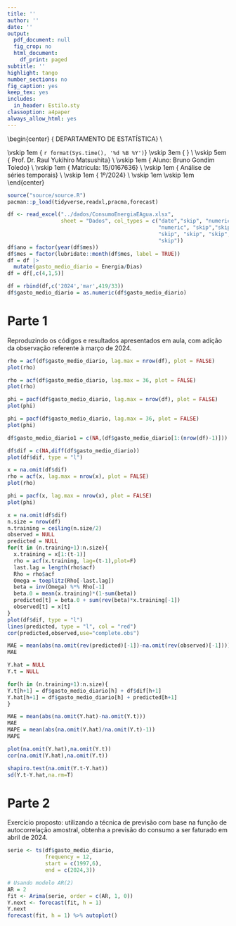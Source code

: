 ```yaml
---
title: ''
author: ''
date: ''
output:
  pdf_document: null
  fig_crop: no
  html_document:
    df_print: paged
subtitle: ''
highlight: tango
number_sections: no
fig_caption: yes
keep_tex: yes
includes:
  in_header: Estilo.sty
classoption: a4paper
always_allow_html: yes
---
```

  
  
\begin{center}
{\Large
  DEPARTAMENTO DE ESTATÍSTICA} \\
\vspace{0.5cm}
\begin{figure}[!t]
\centering
\includegraphics[width=9cm, keepaspectratio]{logo-UnB.eps}
\end{figure}
\vskip 1em
{\large
  `r format(Sys.time(), '%d %B %Y')`}
\vskip 3em
{\LARGE
  \textbf{Lista 4}} \\
\vskip 5em
{\Large
  Prof. Dr. Raul Yukihiro Matsushita} \\
\vskip 1em
{\Large
  Aluno: Bruno Gondim Toledo} \\
\vskip 1em
{\Large
  Matrícula: 15/0167636} \\
\vskip 1em
{\Large
  Análise de séries temporais} \\
\vskip 1em
{\Large
  1º/2024} \\
\vskip 1em
\vskip 1em
\end{center}

\newpage

```r
source("source/source.R")
pacman::p_load(tidyverse,readxl,pracma,forecast)

df <- read_excel("../dados/ConsumoEnergiaEAgua.xlsx",
                 sheet = "Dados", col_types = c("date","skip", "numeric",
                                                "numeric", "skip","skip",
                                                "skip", "skip", "skip", "skip",
                                                "skip"))
df$ano = factor(year(df$mes))
df$mes = factor(lubridate::month(df$mes, label = TRUE))
df = df |>
  mutate(gasto_medio_diario = Energia/Dias)
df = df[,c(4,1,5)]

df = rbind(df,c('2024','mar',419/33))
df$gasto_medio_diario = as.numeric(df$gasto_medio_diario)

```


# Parte 1

Reproduzindo os códigos e resultados apresentados em aula, com adição da observação referente à março de 2024.

```r
rho = acf(df$gasto_medio_diario, lag.max = nrow(df), plot = FALSE)
plot(rho)

rho = acf(df$gasto_medio_diario, lag.max = 36, plot = FALSE)
plot(rho)

phi = pacf(df$gasto_medio_diario, lag.max = nrow(df), plot = FALSE)
plot(phi)

phi = pacf(df$gasto_medio_diario, lag.max = 36, plot = FALSE)
plot(phi)

df$gasto_medio_diario1 = c(NA,(df$gasto_medio_diario[1:(nrow(df)-1)]))

df$dif = c(NA,diff(df$gasto_medio_diario))
plot(df$dif, type = "l")

x = na.omit(df$dif)
rho = acf(x, lag.max = nrow(x), plot = FALSE)
plot(rho)

phi = pacf(x, lag.max = nrow(x), plot = FALSE)
plot(phi)

x = na.omit(df$dif)
n.size = nrow(df)
n.training = ceiling(n.size/2)
observed = NULL
predicted = NULL
for(t in (n.training+1):n.size){
  x.training = x[1:(t-1)]
  rho = acf(x.training, lag=(t-1),plot=F)
  last.lag = length(rho$acf)
  Rho = rho$acf
  Omega = toeplitz(Rho[-last.lag])
  beta = inv(Omega) %*% Rho[-1]
  beta.0 = mean(x.training)*(1-sum(beta))
  predicted[t] = beta.0 + sum(rev(beta)*x.training[-1])
  observed[t] = x[t]
}
plot(df$dif, type = "l")
lines(predicted, type = "l", col = "red")
cor(predicted,observed,use="complete.obs")

MAE = mean(abs(na.omit(rev(predicted)[-1])-na.omit(rev(observed)[-1])))
MAE

Y.hat = NULL
Y.t = NULL

for(h in (n.training+1):n.size){
Y.t[h+1] = df$gasto_medio_diario[h] + df$dif[h+1]
Y.hat[h+1] = df$gasto_medio_diario[h] + predicted[h+1]
}

MAE = mean(abs(na.omit(Y.hat)-na.omit(Y.t)))
MAE
MAPE = mean(abs(na.omit(Y.hat)/na.omit(Y.t)-1))
MAPE

plot(na.omit(Y.hat),na.omit(Y.t))
cor(na.omit(Y.hat),na.omit(Y.t))

shapiro.test(na.omit(Y.t-Y.hat))
sd(Y.t-Y.hat,na.rm=T)

```

\newpage

# Parte 2
Exercício proposto: utilizando a técnica de previsão com base na função de autocorrelação amostral, obtenha a previsão do consumo a ser faturado em abril de 2024.

```r
serie <- ts(df$gasto_medio_diario,
            frequency = 12,
            start = c(1997,6),
            end = c(2024,3))

# Usando modelo AR(2)
AR = 2
fit <- Arima(serie, order = c(AR, 1, 0))
Y.next <- forecast(fit, h = 1)
Y.next
forecast(fit, h = 1) %>% autoplot()
```

